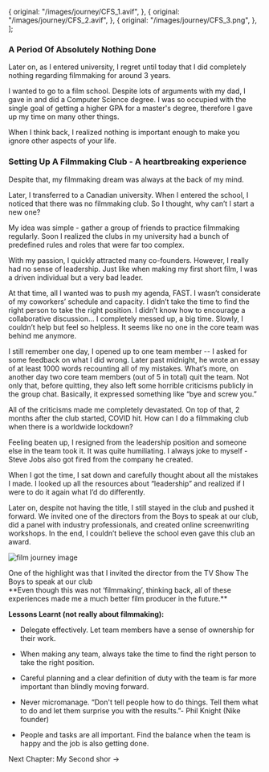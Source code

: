 
  {
    original: "/images/journey/CFS_1.avif",
  },
  {
    original: "/images/journey/CFS_2.avif",
  },
  {
    original: "/images/journey/CFS_3.png",
  },
];

### A Period Of Absolutely Nothing Done 
Later on, as I entered university, I regret until today that I did completely nothing regarding filmmaking for around 3 years. 

I wanted to go to a film school. Despite lots of arguments with my dad, I gave in and did a Computer Science degree. I was so occupied with the single goal of getting a higher GPA for a master's degree, therefore I gave up my time on many other things. 

When I think back, I realized nothing is important enough to make you ignore other aspects of your life. 

### Setting Up A Filmmaking Club - A heartbreaking experience
Despite that, my filmmaking dream was always at the back of my mind. 

Later, I transferred to a Canadian university. When I entered the school, I noticed that there was no filmmaking club. So I thought, why can’t I start a new one? 

My idea was simple - gather a group of friends to practice filmmaking regularly. Soon I realized the clubs in my university had a bunch of predefined rules and roles that were far too complex.

With my passion, I quickly attracted many co-founders. However, I really had no sense of leadership. Just like when making my first short film, I was a driven individual but a very bad leader. 

At that time, all I wanted was to push my agenda, FAST. I wasn’t considerate of my coworkers’ schedule and capacity. I didn’t take the time to find the right person to take the right position. I didn’t know how to encourage a collaborative discussion… I completely messed up, a big time. Slowly, I couldn’t help but feel so helpless. It seems like no one in the core team was behind me anymore. 

I still remember one day, I opened up to one team member -- I asked for some feedback on what I did wrong. Later past midnight, he wrote an essay of at least 1000 words recounting all of my mistakes. What’s more, on another day two core team members (out of 5 in total) quit the team. Not only that, before quitting, they also left some horrible criticisms publicly in the group chat. Basically, it expressed something like “bye and screw you.”

All of the criticisms made me completely devastated. On top of that, 2 months after the club started, COVID hit. How can I do a filmmaking club when there is a worldwide lockdown?

Feeling beaten up, I resigned from the leadership position and someone else in the team took it. It was quite humiliating. I always joke to myself - Steve Jobs also got fired from the company he created.

When I got the time, I sat down and carefully thought about all the mistakes I made. I looked up all the resources about “leadership” and realized if I were to do it again what I’d do differently. 

Later on, despite not having the title, I still stayed in the club and pushed it forward. We invited one of the directors from the Boys to speak at our club, did a panel with industry professionals, and created online screenwriting workshops. In the end, I couldn’t believe the school even gave this club an award.

<img className="journey-image" src="/images/journey/CFS_FredToye.webp" alt="film journey image"></img>
<div className="image-discription">
    <span>One of the highlight was that I invited the director from the TV Show The Boys to speak at our club </span>
</div>
**Even though this was not ‘filmmaking’, thinking back, all of these experiences made me a much better film producer in the future.**

<div className="pt-4 pb-4">
  <ImageGallery items={images} showThumbnails={false} showFullscreenButton={false} showPlayButton={false}/>
</div>

**Lessons Learnt (not really about filmmaking):**
- Delegate effectively. Let team members have a sense of ownership for their work. 

- When making any team, always take the time to find the right person to take the right position.

- Careful planning and a clear definition of duty with the team is far more important than blindly moving forward.

- Never micromanage. “Don't tell people how to do things. Tell them what to do and let them surprise you with the results.”- Phil Knight (Nike founder)

- People and tasks are all important. Find the balance when the team is happy and the job is also getting done.

<div className="next-chapter-link mt-4">
    <Link to="/journey/second-short-film">
        Next Chapter: My Second shor →
    </Link>
</div>